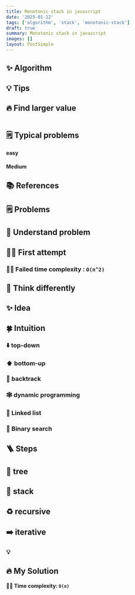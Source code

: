 ```yaml
---
title: Monotonic stack in javascript
date: '2023-01-12'
tags: ['algorithm', 'stack', 'monotonic-stack']
draft: true
summary: Monotonic stack in javascript
images: []
layout: PostSimple
---
```


## ✨ Algorithm

## 💡 Tips

## 🔥 Find larger value

```javascript

```

## 🗒️ Typical problems

#### easy

#### Medium

## 📚 References

## 🗒️ Problems

## 🤔 Understand problem

## 🤦‍♂️ First attempt

### 🙅‍♂️ Failed time complexity : `O(n^2)`

## 🥳 Think differently

## ✨ Idea

## 🍀 Intuition

### ⬇️ top-down

### ⬆️ bottom-up

### 🔀 backtrack

### 🕸️ dynamic programming

### 🔗 Linked list

### 📏 Binary search

## 🪜 Steps

## 🌲 tree

## 🥞 stack

## ♻️ recursive

## ➡️ iterative

### 💡

## 🔥 My Solution

#### 🙆‍♂️ Time complexity: `O(n)`
